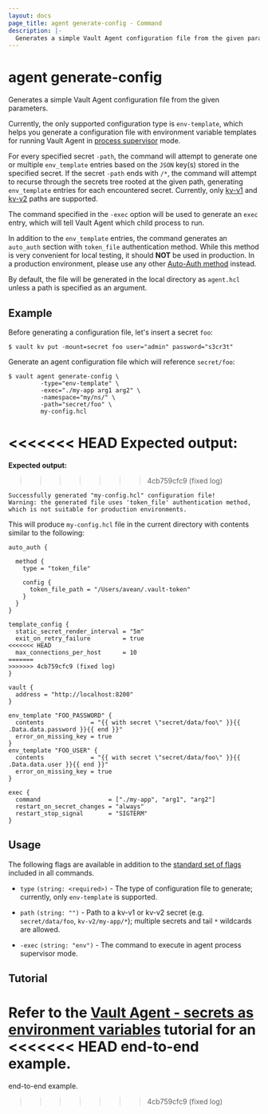 ```yaml
---
layout: docs
page_title: agent generate-config - Command
description: |-
  Generates a simple Vault Agent configuration file from the given parameters.
---
```


# agent generate-config

Generates a simple Vault Agent configuration file from the given parameters.

Currently, the only supported configuration type is `env-template`, which
helps you generate a configuration file with environment variable templates
for running Vault Agent in
[process supervisor](/vault/docs/agent-and-proxy/agent/process-supervisor)
mode.

For every specified secret `-path`, the command will attempt to generate one or
multiple `env_template` entries based on the `JSON` key(s) stored in the
specified secret. If the secret `-path` ends with `/*`, the command will
attempt to recurse through the secrets tree rooted at the given path,
generating `env_template` entries for each encountered secret. Currently,
only [kv-v1](/vault/docs/secrets/kv/kv-v1) and
[kv-v2](/vault/docs/secrets/kv/kv-v2) paths are supported.

The command specified in the `-exec` option will be used to generate an
`exec` entry, which will tell Vault Agent which child process to run.

In addition to the `env_template` entries, the command generates an `auto_auth`
section with `token_file` authentication method. While this method is very
convenient for local testing, it should **NOT** be used in production. In a
production environment, please use any other
[Auto-Auth method](/vault/docs/agent-and-proxy/autoauth/methods) instead.

By default, the file will be generated in the local directory as `agent.hcl`
unless a path is specified as an argument.

## Example

Before generating a configuration file, let's insert a secret `foo`:

```shell-session
$ vault kv put -mount=secret foo user="admin" password="s3cr3t"
```

Generate an agent configuration file which will reference `secret/foo`:

```shell-session
$ vault agent generate-config \
         -type="env-template" \
         -exec="./my-app arg1 arg2" \
         -namespace="my/ns/" \
         -path="secret/foo" \
         my-config.hcl
```

<<<<<<< HEAD
**Expected output:**
=======
**Expected output:** 
>>>>>>> 4cb759cfc9 (fixed log)

<CodeBlockConfig hideClipboard>

```plaintext
Successfully generated "my-config.hcl" configuration file!
Warning: the generated file uses 'token_file' authentication method, which is not suitable for production environments.
```

</CodeBlockConfig>

This will produce `my-config.hcl` file in the current directory with contents
similar to the following:

```hcl
auto_auth {

  method {
    type = "token_file"

    config {
      token_file_path = "/Users/avean/.vault-token"
    }
  }
}

template_config {
  static_secret_render_interval = "5m"
  exit_on_retry_failure         = true
<<<<<<< HEAD
  max_connections_per_host      = 10
=======
>>>>>>> 4cb759cfc9 (fixed log)
}

vault {
  address = "http://localhost:8200"
}

env_template "FOO_PASSWORD" {
  contents             = "{{ with secret \"secret/data/foo\" }}{{ .Data.data.password }}{{ end }}"
  error_on_missing_key = true
}
env_template "FOO_USER" {
  contents             = "{{ with secret \"secret/data/foo\" }}{{ .Data.data.user }}{{ end }}"
  error_on_missing_key = true
}

exec {
  command                   = ["./my-app", "arg1", "arg2"]
  restart_on_secret_changes = "always"
  restart_stop_signal       = "SIGTERM"
}
```

## Usage

The following flags are available in addition to the [standard set of
flags](/vault/docs/commands) included in all commands.

- `type` `(string: <required>)` - The type of configuration file to generate;
  currently, only `env-template` is supported.

- `path` `(string: "")` - Path to a kv-v1 or kv-v2 secret
  (e.g. `secret/data/foo`, `kv-v2/my-app/*`); multiple secrets and tail `*`
  wildcards are allowed.

- `-exec` `(string: "env")` - The command to execute in agent process
  supervisor mode.


## Tutorial

Refer to the [Vault Agent - secrets as environment
variables](/vault/tutorials/vault-agent/agent-env-vars) tutorial for an
<<<<<<< HEAD
end-to-end example.
=======
end-to-end example.
>>>>>>> 4cb759cfc9 (fixed log)
